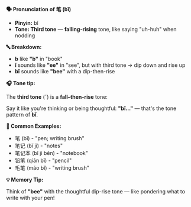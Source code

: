 **🗣️ Pronunciation of 笔 (bǐ)**

- **Pinyin:** bǐ
- **Tone: Third tone** — **falling-rising** tone, like saying "uh-huh" when nodding

**🔤 Breakdown:**

- **b** like **"b"** in "book"
- **ǐ** sounds like **"ee"** in "see", but with third tone → dip down and rise up
- **bǐ** sounds like **"bee"** with a dip-then-rise

**🎧 Tone tip:**

The **third tone** (ˇ) is a **fall–then-rise** tone:

Say it like you're thinking or being thoughtful: **"bǐ..."** — that's the tone pattern of **bǐ**.

**📝 Common Examples:**

- 笔 (bǐ) - "pen; writing brush"
- 笔记 (bǐ jì) - "notes"
- 笔记本 (bǐ jì běn) - "notebook"
- 铅笔 (qiān bǐ) - "pencil"
- 毛笔 (máo bǐ) - "writing brush"

**💡 Memory Tip:**

Think of **"bee"** with the thoughtful dip-rise tone — like pondering what to write with your pen!
